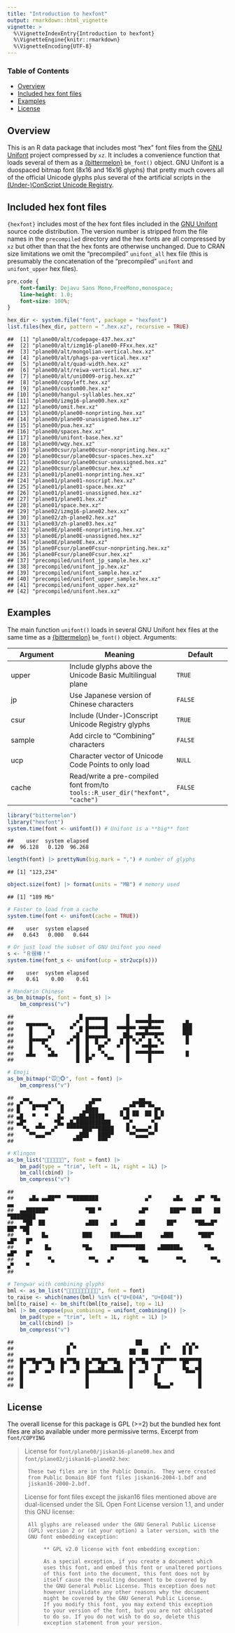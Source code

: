 ```yaml
---
title: "Introduction to hexfont"
output: rmarkdown::html_vignette
vignette: >
  %\VignetteIndexEntry{Introduction to hexfont}
  %\VignetteEngine{knitr::rmarkdown}
  %\VignetteEncoding{UTF-8}
---
```


### Table of Contents

* [Overview](#overview)
* [Included hex font files](#hex)
* [Examples](#examples)
* [License](#license)

## <a name="overview">Overview</a>

This is an R data package that includes most "hex" font files from the [GNU Unifont](http://unifoundry.com/unifont/index.html) project compressed by `xz`.  It includes a convenience function that loads several of them as a [{bittermelon}](https://github.com/trevorld/bittermelon) `bm_font()` object.  GNU Unifont is a duospaced bitmap font (8x16 and 16x16 glyphs) that pretty much covers all of the official Unicode glyphs plus several of the artificial scripts in the [(Under-)ConScript Unicode Registry](http://www.kreativekorp.com/ucsur/).

## <a name="hex">Included hex font files</a>

`{hexfont}` includes most of the hex font files included in the [GNU Unifont](http://unifoundry.com/unifont/index.html)
source code distribution.  The version number is stripped from the file names in the `precompiled` directory and
the hex fonts are all compressed by `xz` but other than that the hex fonts are otherwise unchanged.  Due to CRAN size limitations we omit the "precompiled" `unifont_all` hex file (this is presumably the concatenation of the "precompiled" `unifont` and `unifont_upper` hex files).

```css
pre,code {
    font-family: Dejavu Sans Mono,FreeMono,monospace;
    line-height: 1.0;
    font-size: 100%;
}
```

```r
hex_dir <- system.file("font", package = "hexfont")
list.files(hex_dir, pattern = ".hex.xz", recursive = TRUE)
```

```
##  [1] "plane00/alt/codepage-437.hex.xz"           
##  [2] "plane00/alt/izmg16-plane00-FFxx.hex.xz"    
##  [3] "plane00/alt/mongolian-vertical.hex.xz"     
##  [4] "plane00/alt/phags-pa-vertical.hex.xz"      
##  [5] "plane00/alt/quad-width.hex.xz"             
##  [6] "plane00/alt/reiwa-vertical.hex.xz"         
##  [7] "plane00/alt/uni0009-orig.hex.xz"           
##  [8] "plane00/copyleft.hex.xz"                   
##  [9] "plane00/custom00.hex.xz"                   
## [10] "plane00/hangul-syllables.hex.xz"           
## [11] "plane00/izmg16-plane00.hex.xz"             
## [12] "plane00/omit.hex.xz"                       
## [13] "plane00/plane00-nonprinting.hex.xz"        
## [14] "plane00/plane00-unassigned.hex.xz"         
## [15] "plane00/pua.hex.xz"                        
## [16] "plane00/spaces.hex.xz"                     
## [17] "plane00/unifont-base.hex.xz"               
## [18] "plane00/wqy.hex.xz"                        
## [19] "plane00csur/plane00csur-nonprinting.hex.xz"
## [20] "plane00csur/plane00csur-spaces.hex.xz"     
## [21] "plane00csur/plane00csur-unassigned.hex.xz" 
## [22] "plane00csur/plane00csur.hex.xz"            
## [23] "plane01/plane01-nonprinting.hex.xz"        
## [24] "plane01/plane01-noscript.hex.xz"           
## [25] "plane01/plane01-space.hex.xz"              
## [26] "plane01/plane01-unassigned.hex.xz"         
## [27] "plane01/plane01.hex.xz"                    
## [28] "plane01/space.hex.xz"                      
## [29] "plane02/izmg16-plane02.hex.xz"             
## [30] "plane02/zh-plane02.hex.xz"                 
## [31] "plane03/zh-plane03.hex.xz"                 
## [32] "plane0E/plane0E-nonprinting.hex.xz"        
## [33] "plane0E/plane0E-unassigned.hex.xz"         
## [34] "plane0E/plane0E.hex.xz"                    
## [35] "plane0Fcsur/plane0Fcsur-nonprinting.hex.xz"
## [36] "plane0Fcsur/plane0Fcsur.hex.xz"            
## [37] "precompiled/unifont_jp_sample.hex.xz"      
## [38] "precompiled/unifont_jp.hex.xz"             
## [39] "precompiled/unifont_sample.hex.xz"         
## [40] "precompiled/unifont_upper_sample.hex.xz"   
## [41] "precompiled/unifont_upper.hex.xz"          
## [42] "precompiled/unifont.hex.xz"
```

## <a name="examples">Examples</a>

The main function `unifont()` loads in several GNU Unifont hex files at the same time as a [{bittermelon}](https://github.com/trevorld/bittermelon) `bm_font()` object.  Arguments:

| Argument | Meaning | Default |
--- | --- | ---
| upper | Include glyphs above the Unicode Basic Multilingual plane | `TRUE` | 
| jp | Use Japanese version of Chinese characters | `FALSE` | 
| csur | Include (Under-)Conscript Unicode Registry glyphs | `TRUE` |
| sample | Add circle to "Combining" characters | `FALSE` | 
| ucp | Character vector of Unicode Code Points to only load | `NULL` |
| cache | Read/write a pre-compiled font from/to `tools::R_user_dir("hexfont", "cache")` | `FALSE` |


```r
library("bittermelon")
library("hexfont")
system.time(font <- unifont()) # Unifont is a **big** font
```

```
##    user  system elapsed 
##  96.128   0.120  96.268
```

```r
length(font) |> prettyNum(big.mark = ",") # number of glyphs
```

```
## [1] "123,234"
```

```r
object.size(font) |> format(units = "MB") # memory used
```

```
## [1] "189 Mb"
```

```r
# Faster to load from a cache
system.time(font <- unifont(cache = TRUE))
```

```
##    user  system elapsed 
##   0.643   0.000   0.644
```

```r
# Or just load the subset of GNU Unifont you need
s <- "Ｒ很棒！"
system.time(font_s <- unifont(ucp = str2ucp(s)))
```

```
##    user  system elapsed 
##    0.61    0.00    0.61
```

```r
# Mandarin Chinese
as_bm_bitmap(s, font = font_s) |>
    bm_compress("v")
```

```
##                     █ ▄▄▄▄▄▄▄      █      █                     
##    ▄▄▄▄▄▄▄        ▄▀  █     █      █  ▀▀▀▀█▀▀▀▀      ▄█▄        
##     █     ▀▄     ▀  █ █▀▀▀▀▀█   ▀▀▀█▀▀ ▀▀█▀▀▀▀       ███        
##     █     ▄▀      ▄█  █▄▄▄▄▄█     ██▄ ▀▀█▀▀▀█▀▀      ▀█▀        
##     █▀▀▀█▀      ▄▀ █  █  █  ▄▀   █ █ ▀▄▀  █  ▀▄       █         
##     █    ▀▄        █  █   █▀    ▀  █    ▀▀█▀▀                   
##    ▄█▄    ▄█▄      █  █ ▄  ▀▄      █  ▀▀▀▀█▀▀▀▀       █         
##                    █  █▀     ▀▀    █      █
```

```r
# Emoji
as_bm_bitmap("🐭🐲🐵", font = font) |>
    bm_compress("v")
```

```
##   ▄▄       ▄▄           ▄▄▄            ▄▄       
## ▄▀  ▀▄▄▄▄▄▀  ▀▄       ▄█▀           ▄█▀██▀█▄    
## █    ▀   ▀    █      ▄████       ▄▀█ ▄▄  ▄▄ █▀▄ 
## ▄█   ▀   ▀   █▄   ▄▄██▄█████     ▀▄█ ▀▀  ▀▀ █▄▀ 
## ▄█▀    ▄    ▀█▄ ▄█▄███████████     ▄▀      ▀▄   
##   ▀▄  ▀▀▀  ▄▀   ▀▀▀▀▀███▀▀█████    █ ▀▄▄▄▄▀ █   
##     ▀▀▄▄▄▀▀        ▄███   ████▀     ▀▀▄▄▄▄▀▀    
##                   ▀▀▀     ▀▀▀
```

```r
# Klingon
as_bm_list("", font = font) |>
    bm_pad(type = "trim", left = 1L, right = 1L) |>
    bm_call(cbind) |>
    bm_compress("v")
```

```
##                                                                               
##     ▄█▄ ▄▄██▀▀  ▀▀████████               ▄▀       ▄█▄    ▄█▀  ▀█▄    ▄▄       
##  ▄▄██████▀            ▀██ ▀            ▄█▀       ███▀▀  ███    ██   ▀████████ 
##   ▀██  ██             ▄███    ▄█      ▄██       ██▀      ▀██▄▄█▀      ██▀ ▀██ 
##    ▀    █▄           ███      ███▄▄▄▄▄██      ▄███        ▀███▀      ▄█▀   █▀ 
##          █▄          ▀█▄      ██▀▀▀▀▀▀███    ▄██████▄       ▀█▄     ▄█▀   █▀  
##           ▀▄           ▀▀▄   ▄▀        ▀█▄         ▀▀▄        ▀▀▄  ▄▀    ▀    
## 
```

```r
# Tengwar with combining glyphs
bml <- as_bm_list("", font = font)
to_raise <- which(names(bml) %in% c("U+E04A", "U+E04E"))
bml[to_raise] <- bm_shift(bml[to_raise], top = 1L)
bml |> bm_compose(pua_combining = unifont_combining()) |>
    bm_pad(type = "trim", left = 1L, right = 1L) |>
    bm_call(cbind) |>
    bm_compress("v")
```

```
##                  ▄                    ██       ▄      ▄ ▄   
##                 █ ▀                 ▄▄  ▄▄    █ ▀    █ █ ▀  
##                 ▀                   ▀▀  ▀▀    ▀      ▀ ▀    
##  █▄▀▀█▄▄▀▀█▄  █▄▀▀█▄  █▄▀▀█▄▄▀▀█▄   █▄▀▀█▄ ▀▀▀█▀▀▀▀ ▀██▀▀▀█ 
##  █    █    █  █    █  █   ▄█   ▄█   █    █   █       █▄  ▄█ 
##  █  ▀▀   ▀▀   ▀  ▀▀   █▀▀▀▀▀▀▀▀▀▀▀  █  ▀▀   ▄▀        ▀▀▀ █ 
##  █                    █             █       █             █ 
##  █                    █             █       ▀█▄▄▄▀        █
```

## <a name="license">License</a>

The overall license for this package is GPL (>=2) but the bundled hex font files 
are also available under more permissive terms.  Excerpt from `font/COPYING` 

> License for `font/plane00/jiskan16-plane00.hex` and
> `font/plane02/jiskan16-plane02.hex`:
> 
>      These two files are in the Public Domain.  They were created
>      from Public Domain BDF font files jiskan16-2004-1.bdf and
>      jiskan16-2000-2.bdf.
> 
> 
> License for font files except the jiskan16 files mentioned above
> are dual-licensed under the SIL Open Font License version 1.1,
> and under this GNU license:
> 
>      All glyphs are released under the GNU General Public License
>      (GPL) version 2 or (at your option) a later version, with the
>      GNU font embedding exception:
> 
>           ** GPL v2.0 license with font embedding exception:
> 
>           As a special exception, if you create a document which
>           uses this font, and embed this font or unaltered portions
>           of this font into the document, this font does not by
>           itself cause the resulting document to be covered by
>           the GNU General Public License. This exception does not
>           however invalidate any other reasons why the document
>           might be covered by the GNU General Public License.
>           If you modify this font, you may extend this exception
>           to your version of the font, but you are not obligated
>           to do so. If you do not wish to do so, delete this
>           exception statement from your version.
